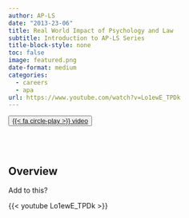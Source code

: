 ```yaml
---
author: AP-LS
date: "2013-23-06"
title: Real World Impact of Psychology and Law
subtitle: Introduction to AP-LS Series
title-block-style: none
toc: false
image: featured.png
date-format: medium
categories:
  - careers
  - apa
url: https://www.youtube.com/watch?v=Lo1ewE_TPDk
---
```


<button type="button" class="btn btn-outline-success">
<a href="https://www.youtube.com/watch?v=Lo1ewE_TPDk" target="_blank">{{< fa circle-play >}} video</a></button>
<br></br>

## Overview 

Add to this? 



{{< youtube Lo1ewE_TPDk >}}
